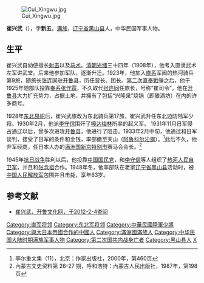 [[File:Cui_Xingwu.jpg|thumb]]

'''崔兴武'''（{{bd|1885年||1948年|}}），字'''新五'''，[[满族|满族]]，[[辽宁省|辽宁省]][[黑山县|黑山县]]人，中华民国军事人物。

==生平==
崔兴武自幼便擅长[[射击|射击]]以及[[马术|马术]]。[[清朝|清朝]][[光绪|光绪]]三十四年（1908年），他考入直隶武术左军讲武堂。后来他参加军队，逐渐升迁。1923年，他加入[[直系|直系]]军阀的热河骑兵第9旅，随旅长[[张连同|张连同]]驻[[开鲁县|开鲁县]]，历任营长、团长。[[第二次直奉戰爭|第二次直奉戰爭]]之后，他于1925年随部队投靠[[奉系|奉系]][[张作霖|张作霖]]，不久取代[[张连同|张连同]]任旅长，号称“崔司令”。他在[[开鲁县|开鲁县]]大力扩充势力，占据土地，并拥有了包括“兴隆泉”烧锅（即酿酒坊）在内的许多商号。

1928年[[东北易帜|东北易帜]]后，崔兴武旅改为东北骑兵第17旅，崔兴武升任东北边防陆军少将。1930年2月，他派[[李守信_(1892年)|李守信]]围歼了[[嘎达梅林|嘎达梅林]]所率的起义军。 1931年11月日军侵占通辽以后，曾多次进攻[[开鲁县|开鲁县]]，他进行了阻击。1933年2月中旬，他通过和日军谈判，接受了日军的条件和金钱，率部撤至天山（[[阿鲁科尔沁旗|阿鲁科尔沁旗]]）。<ref>李尔重文集（11），北京：作家出版社，2000年，第460页</ref>此后不久，他弃军经商，任日本人办的[[满洲国|满洲国]][[新京特别市|新京特别市]]赛马会会长。<ref>內蒙古文史资料第 26-27 期，呼和浩特：內蒙古人民出版社，1987年，第198页</ref>

1945年[[抗日战争|抗日战争]]胜利以后，他投靠[[中国国民党|中国国民党]]，和[[李守信_(1892年)|李守信]]等人组织了[[热河人民自卫军|热河人民自卫军]]，并且和[[张念祖|张念祖]]合作。1948年冬，他率部队在老家[[辽宁省|辽宁省]][[黑山县|黑山县]]活动时，被[[中国人民解放军|中国人民解放军]]包围并且击毙，享年63岁。

==参考文献==
{{reflist}}
*[http://www.klwhw.net/%28S%28cs4roj45znzfz055ecp1ls55%29A%28TH0g5sb_ywEkAAAAMDc2Yjg5YmUtOTgwMi00MTNkLTk5ZGItYzJjZTA0NDAwNmI2nEfa6nviaMgkLlUspSJOX8Li6zY1%29%29/klxwgd/zw.aspx?%B0%E6%BF%E9%B5%BC%BA%BD%C1%A5%CA%F4=91&wzid=468&%B6%D4%D3%A6%B0%E6%BF%E9=114 崔兴武，开鲁文化网，于2012-2-4查阅] {{Wayback|url=http://www.klwhw.net/%28S%28cs4roj45znzfz055ecp1ls55%29A%28TH0g5sb_ywEkAAAAMDc2Yjg5YmUtOTgwMi00MTNkLTk5ZGItYzJjZTA0NDAwNmI2nEfa6nviaMgkLlUspSJOX8Li6zY1%29%29/klxwgd/zw.aspx?%B0%E6%BF%E9%B5%BC%BA%BD%C1%A5%CA%F4=91&wzid=468&%B6%D4%D3%A6%B0%E6%BF%E9=114 |date=20170305003251 }}

{{DEFAULTSORT:Cui崔}}
[[Category:直军将领|Category:直军将领]]
[[Category:东北军将领|Category:东北军将领]]
[[Category:中華民國陸軍少將|Category:中華民國陸軍少將]]
[[Category:與大日本帝國合作的中國人|Category:與大日本帝國合作的中國人]]
[[Category:滿洲國滿族人|Category:滿洲國滿族人]]
[[Category:中华民国大陆时期满族军事人物|Category:中华民国大陆时期满族军事人物]]
[[Category:第二次国共内战身亡者|Category:第二次国共内战身亡者]]
[[Category:黑山县人|Category:黑山县人]]
[[Category:崔姓|X]]
